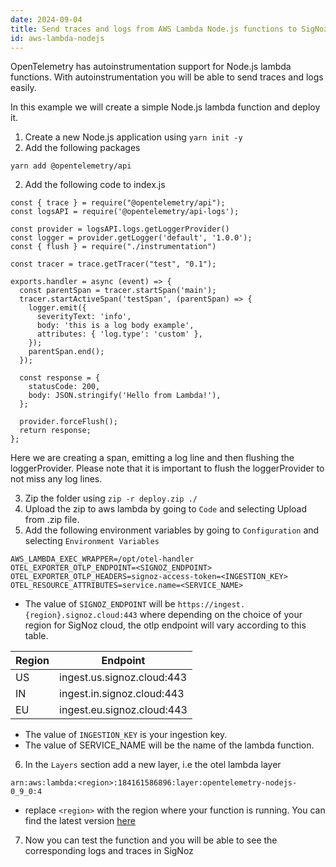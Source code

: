 ```yaml
---
date: 2024-09-04
title: Send traces and logs from AWS Lambda Node.js functions to SigNoz
id: aws-lambda-nodejs
---
```


OpenTelemetry has autoinstrumentation support for Node.js lambda functions.
With autoinstrumentation you will be able to send traces and logs easily.

In this example we will create a simple Node.js lambda function and deploy it.
1. Create a new Node.js application using `yarn init -y`
2. Add the following packages
```
yarn add @opentelemetry/api
```

2. Add the following code to index.js
```
const { trace } = require("@opentelemetry/api");
const logsAPI = require('@opentelemetry/api-logs');

const provider = logsAPI.logs.getLoggerProvider()
const logger = provider.getLogger('default', '1.0.0');
const { flush } = require("./instrumentation")

const tracer = trace.getTracer("test", "0.1");

exports.handler = async (event) => {
  const parentSpan = tracer.startSpan('main');
  tracer.startActiveSpan('testSpan', (parentSpan) => {
    logger.emit({
      severityText: 'info',
      body: 'this is a log body example',
      attributes: { 'log.type': 'custom' },
    });
    parentSpan.end();
  });

  const response = {
    statusCode: 200,
    body: JSON.stringify('Hello from Lambda!'),
  };

  provider.forceFlush();
  return response;
};
```

Here we are creating a span, emitting a log line and then flushing the loggerProvider.
Please note that it is important to flush the loggerProvider to not miss any log lines.

3. Zip the folder using `zip -r deploy.zip ./`
4. Upload the zip to aws lambda by going to `Code` and selecting Upload from .zip file.
5. Add the following environment variables by going to `Configuration` and selecting `Environment Variables`
```
AWS_LAMBDA_EXEC_WRAPPER=/opt/otel-handler
OTEL_EXPORTER_OTLP_ENDPOINT=<SIGNOZ_ENDPOINT>
OTEL_EXPORTER_OTLP_HEADERS=signoz-access-token=<INGESTION_KEY>
OTEL_RESOURCE_ATTRIBUTES=service.name=<SERVICE_NAME>

```
- The value of `SIGNOZ_ENDPOINT` will be `https://ingest.{region}.signoz.cloud:443` where depending on the choice of your region for SigNoz cloud, the otlp endpoint will vary according to this table.

| Region | Endpoint                   |
| ------ | -------------------------- |
| US     | ingest.us.signoz.cloud:443 |
| IN     | ingest.in.signoz.cloud:443 |
| EU     | ingest.eu.signoz.cloud:443 |

- The value of `INGESTION_KEY`  is your ingestion key.
- The value of SERVICE_NAME will be the name of the lambda function.


6. In the `Layers` section add a new layer, i.e the otel lambda layer 

```
arn:aws:lambda:<region>:184161586896:layer:opentelemetry-nodejs-0_9_0:4
```

- replace `<region>` with the region where your function is running.
You can find the latest version [here](https://github.com/open-telemetry/opentelemetry-lambda/releases)

7. Now you can test the function and you will be able to see the corresponding logs and traces in SigNoz